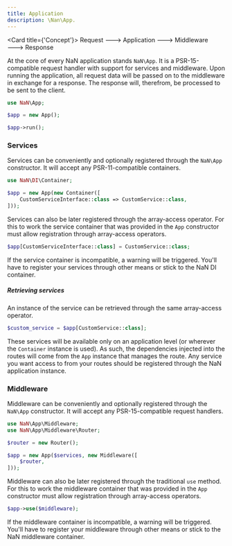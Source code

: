 ```yaml
---
title: Application
description: \Nan\App.
---
```



<Card title={'Concept'}>
	Request &#129106; Application &#129106; Middleware &#129106; Response
</Card>

At the core of every NaN application stands `NaN\App`.
It is a PSR-15-compatible request handler with support for services and middleware.
Upon running the application, all request data will be passed on to the middleware in exchange for a response.
The response will, therefrom, be processed to  be sent to the client.

```php title="index.php"
use NaN\App;

$app = new App();

$app->run();
```

### Services

Services can be conveniently and optionally registered through the `NaN\App` constructor.
It will accept any PSR-11-compatible containers.

```php
use NaN\DI\Container;

$app = new App(new Container([
	CustomServiceInterface::class => CustomService::class,
]));
```

Services can also be later registered through the array-access operator.
For this to work the service container that was provided in the `App` constructor must allow registration through array-access operators.

```php
$app[CustomServiceInterface::class] = CustomService::class;
```

If the service container is incompatible, a warning will be triggered.
You'll have to register your services through other means or stick to the NaN DI container.

##### Retrieving services

An instance of the service can be retrieved through the same array-access operator.

```php
$custom_service = $app[CustomService::class];
```

These services will be available only on an application level (or wherever the `Container` instance is used).
As such, the dependencies injected into the routes will come from the `App` instance that manages the route.
Any service you want access to from your routes should be registered through the NaN application instance.

### Middleware

Middleware can be conveniently and optionally registered through the `NaN\App` constructor.
It will accept any PSR-15-compatible request handlers.

```php
use NaN\App\Middleware;
use NaN\App\Middleware\Router;

$router = new Router();

$app = new App($services, new Middleware([
	$router,
]));
```

Middleware can also be later registered through the traditional `use` method.
For this to work the middleware container that was provided in the `App` constructor must allow registration through array-access operators.

```php
$app->use($middleware);
```

If the middleware container is incompatible, a warning will be triggered.
You'll have to register your middleware through other means or stick to the NaN middleware container.
